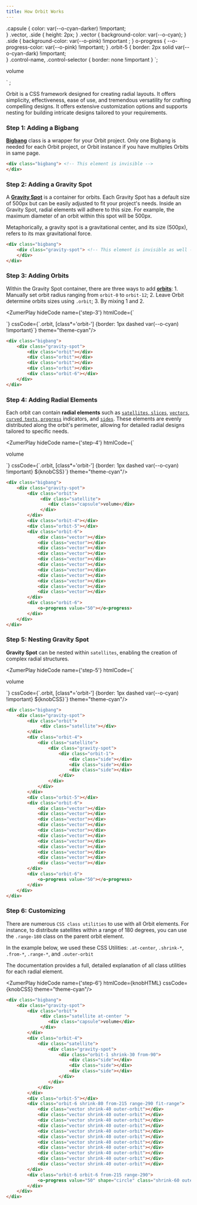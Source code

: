 ```yaml
---
title: How Orbit Works
---
```



.capsule {
    color: var(--o-cyan-darker) !important;  
}
.vector, .side {
    height: 2px;
}
.vector {
    background-color: var(--o-cyan);
}
.side {
    background-color: var(--o-pink) !important ;
}
o-progress {
 --o-progress-color: var(--o-pink) !important;
}
.orbit-5 {
    border: 2px solid var(--o-cyan-dark) !important;  
}
.control-name, .control-selector {
    border: none !important
}
`;
    <div class="gravity-spot">
        <div class="orbit">
             <div class="satellite at-center control-name ">
                <div class="capsule">volume</div>
             </div>
        </div>
        <div class="orbit-4">
            <div class="satellite control-selector">
                <div class="gravity-spot">
                    <div class="orbit-1 shrink-30 from-90 ">
                        <div class="side"></div>
                        <div class="side"></div>
                        <div class="side"></div>
                    </div>
                </div>
            </div>
        </div>
        <div class="orbit-5"></div>
        <div class="orbit-6 shrink-80 from-215 range-290 fit-range">
            <div class="vector shrink-40 outer-orbit"></div>
            <div class="vector shrink-40 outer-orbit"></div>
            <div class="vector shrink-40 outer-orbit"></div>
            <div class="vector shrink-40 outer-orbit"></div>
            <div class="vector shrink-40 outer-orbit"></div>
            <div class="vector shrink-40 outer-orbit"></div>
            <div class="vector shrink-40 outer-orbit"></div>
            <div class="vector shrink-40 outer-orbit"></div>
            <div class="vector shrink-40 outer-orbit"></div>
            <div class="vector shrink-40 outer-orbit"></div>
            <div class="vector shrink-40 outer-orbit"></div>
        </div>
        <div class="orbit-6 orbit-6 from-215 range-290">
            <o-progress value="50" shape="circle" class="shrink-60 outer-orbit"></o-progress>
        </div>
    </div>
</div>` ;

Orbit is a CSS framework designed for creating radial layouts. It offers simplicity, effectiveness, ease of use, and tremendous versatility for crafting compelling designs. It offers extensive customization options and supports nesting for building intricate designs tailored to your requirements.

### Step 1: Adding a Bigbang
**[Bigbang](/orbit-docs/elements/bigbang)** class is a wrapper for your Orbit project. Only one Bigbang is needed for each Orbit project, or Orbit instance if you have multiples Orbits in same page. 

```html wrap
<div class="bigbang"> <!-- This element is invisible -->
</div>
```

### Step 2: Adding a Gravity Spot
A **[Gravity Spot](/orbit-docs/elements/gravity-spot)** is a container for orbits. Each Gravity Spot has a default size of 500px but can be easily adjusted to fit your project's needs. Inside an Gravity Spot, radial elements will adhere to this size. For example, the maximum diameter of an orbit within this spot will be 500px.

Metaphorically, a gravity spot is a gravitational center, and its size (500px), refers to its max gravitational force. 

```html wrap
<div class="bigbang">
    <div class="gravity-spot"> <!-- This element is invisible as well -->
    </div>
</div>
```

### Step 3: Adding Orbits
Within the Gravity Spot container, there are three ways to add **[orbits](/orbit-docs/elements/orbit)**: 1. Manually set orbit radius ranging from `orbit-0` to `orbit-12`; 2. Leave Orbit determine orbits sizes using `.orbit`; 3. By mixing 1 and 2.

<ZumerPlay hideCode name={'step-3'} htmlCode={`<div class="bigbang">
    <div class="gravity-spot">
        <div class="orbit"></div>
        <div class="orbit"></div>
        <div class="orbit"></div>
        <div class="orbit"></div>
        <div class="orbit-6"></div>
    </div>
</div>`}  cssCode={`.orbit, [class*='orbit-'] {border: 1px dashed var(--o-cyan) !important}`}  theme="theme-cyan"/>

```html wrap
<div class="bigbang">
    <div class="gravity-spot">
        <div class="orbit"></div>
        <div class="orbit"></div>
        <div class="orbit"></div>
        <div class="orbit"></div>
        <div class="orbit-6"></div>
    </div>
</div>
```

### Step 4: Adding Radial Elements
Each orbit can contain **radial elements** such as [`satellites`](/orbit-docs/elements/satellite),[ `slices`](/orbit-docs/elements/slice), [`vectors`](/orbit-docs/elements/vector), [`curved texts`](/orbit-docs/elements/text),[ `progress`](/orbit-docs/elements/progress) indicators, and [`sides`](/orbit-docs/elements/side). These elements are evenly distributed along the orbit's perimeter, allowing for detailed radial designs tailored to specific needs.

<ZumerPlay hideCode name={'step-4'} htmlCode={`<div class="bigbang">
    <div class="gravity-spot">
        <div class="orbit">
             <div class="satellite">
                <div class="capsule">volume</div>
             </div>
        </div>
        <div class="orbit-4"></div>
        <div class="orbit-5"></div>
        <div class="orbit-6">
            <div class="vector"></div>
            <div class="vector"></div>
            <div class="vector"></div>
            <div class="vector"></div>
            <div class="vector"></div>
            <div class="vector"></div>
            <div class="vector"></div>
            <div class="vector"></div>
            <div class="vector"></div>
            <div class="vector"></div>
            <div class="vector"></div>
        </div>
        <div class="orbit-6">
            <o-progress value="50"></o-progress>
        </div>
    </div>
</div>`}  cssCode={`.orbit, [class*='orbit-'] {border: 1px dashed var(--o-cyan) !important}  ${knobCSS}`}  theme="theme-cyan"/>


```html wrap
<div class="bigbang">
    <div class="gravity-spot">
        <div class="orbit">
             <div class="satellite">
                <div class="capsule">volume</div>
             </div>
        </div>
        <div class="orbit-4"></div>
        <div class="orbit-5"></div>
        <div class="orbit-6">
            <div class="vector"></div>
            <div class="vector"></div>
            <div class="vector"></div>
            <div class="vector"></div>
            <div class="vector"></div>
            <div class="vector"></div>
            <div class="vector"></div>
            <div class="vector"></div>
            <div class="vector"></div>
            <div class="vector"></div>
            <div class="vector"></div>
        </div>
        <div class="orbit-6">
            <o-progress value="50"></o-progress>
        </div>
    </div>
</div>
```

### Step 5: Nesting Gravity Spot
**Gravity Spot** can be nested within `satellites`, enabling the creation of complex radial structures.

<ZumerPlay hideCode name={'step-5'} htmlCode={`<div class="bigbang">
    <div class="gravity-spot">
        <div class="orbit">
            <div class="satellite">
                <div class="capsule">volume</div>
             </div>
        </div>
        <div class="orbit-4">
            <div class="satellite">
                <div class="gravity-spot">
                    <div class="orbit-1">
                        <div class="side"></div>
                        <div class="side"></div>
                        <div class="side"></div>
                    </div>
                </div>
            </div>
        </div>
        <div class="orbit-5"></div>
        <div class="orbit-6">
            <div class="vector"></div>
            <div class="vector"></div>
            <div class="vector"></div>
            <div class="vector"></div>
            <div class="vector"></div>
            <div class="vector"></div>
            <div class="vector"></div>
            <div class="vector"></div>
            <div class="vector"></div>
            <div class="vector"></div>
            <div class="vector"></div>
        </div>
        <div class="orbit-6">
            <o-progress value="50"></o-progress>
        </div>
    </div>
</div>`}  cssCode={`.orbit, [class*='orbit-'] {border: 1px dashed var(--o-cyan) !important} ${knobCSS}`}  theme="theme-cyan"/>

```html wrap
<div class="bigbang">
    <div class="gravity-spot">
        <div class="orbit">
             <div class="satellite"></div>
        </div>
        <div class="orbit-4">
            <div class="satellite">
                <div class="gravity-spot">
                    <div class="orbit-1">
                        <div class="side"></div>
                        <div class="side"></div>
                        <div class="side"></div>
                    </div>
                </div>
            </div>
        </div>
        <div class="orbit-5"></div>
        <div class="orbit-6">
            <div class="vector"></div>
            <div class="vector"></div>
            <div class="vector"></div>
            <div class="vector"></div>
            <div class="vector"></div>
            <div class="vector"></div>
            <div class="vector"></div>
            <div class="vector"></div>
            <div class="vector"></div>
            <div class="vector"></div>
            <div class="vector"></div>
        </div>
        <div class="orbit-6">
            <o-progress value="50"></o-progress>
        </div>
    </div>
</div>
```


### Step 6: Customizing
There are numerous `CSS class utilities` to use with all Orbit elements. For instance, to distribute satellites within a range of 180 degrees, you can use the `.range-180` class on the parent orbit element. 

In the example below, we used these CSS Utilities: `.at-center`, `.shrink-*`, `.from-*`, `.range-*`, and `.outer-orbit`

The documentation provides a full, detailed explanation of all class utilities for each radial element.



<ZumerPlay hideCode name={'step-6'} htmlCode={knobHTML}  cssCode={knobCSS}  theme="theme-cyan"/>


```html wrap
<div class="bigbang">
    <div class="gravity-spot">
        <div class="orbit">
             <div class="satellite at-center ">
                <div class="capsule">volume</div>
             </div>
        </div>
        <div class="orbit-4">
            <div class="satellite">
                <div class="gravity-spot">
                    <div class="orbit-1 shrink-30 from-90">
                        <div class="side"></div>
                        <div class="side"></div>
                        <div class="side"></div>
                    </div>
                </div>
            </div>
        </div>
        <div class="orbit-5"></div>
        <div class="orbit-6 shrink-80 from-215 range-290 fit-range">
            <div class="vector shrink-40 outer-orbit"></div>
            <div class="vector shrink-40 outer-orbit"></div>
            <div class="vector shrink-40 outer-orbit"></div>
            <div class="vector shrink-40 outer-orbit"></div>
            <div class="vector shrink-40 outer-orbit"></div>
            <div class="vector shrink-40 outer-orbit"></div>
            <div class="vector shrink-40 outer-orbit"></div>
            <div class="vector shrink-40 outer-orbit"></div>
            <div class="vector shrink-40 outer-orbit"></div>
            <div class="vector shrink-40 outer-orbit"></div>
            <div class="vector shrink-40 outer-orbit"></div>
        </div>
        <div class="orbit-6 orbit-6 from-215 range-290">
            <o-progress value="50" shape="circle" class="shrink-60 outer-orbit"></o-progress>
        </div>
    </div>
</div>
```


